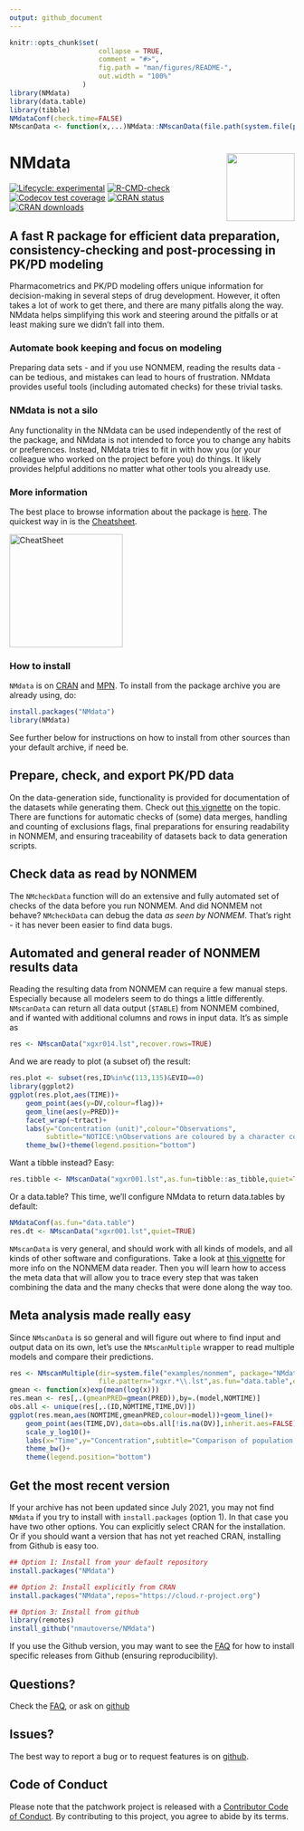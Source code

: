 ```yaml
---
output: github_document
---
```


<!-- README.md is generated from README.Rmd. Please edit that file -->

```r
knitr::opts_chunk$set(
                      collapse = TRUE,
                      comment = "#>",
                      fig.path = "man/figures/README-",
                      out.width = "100%"
                  )
library(NMdata)
library(data.table)
library(tibble)
NMdataConf(check.time=FALSE)
NMscanData <- function(x,...)NMdata::NMscanData(file.path(system.file(paste0("examples/nonmem/",x), package="NMdata")),...)

```

# NMdata<a href='https://nmautoverse.github.io/NMdata/'><img src='man/figures/logo.png' align="right" height="120" /></a>

<!-- badges: start -->
[![Lifecycle: experimental](https://img.shields.io/badge/lifecycle-experimental-orange.svg)](https://lifecycle.r-lib.org/articles/stages.html)
[![R-CMD-check](https://github.com/nmautoverse/NMdata/workflows/R-CMD-check/badge.svg)](https://github.com/nmautoverse/NMdata/actions)
[![Codecov test coverage](https://codecov.io/gh/NMautoverse/NMdata/branch/master/graph/badge.svg)](https://app.codecov.io/gh/nmautoverse/NMdata?branch=master)
[![CRAN status](https://www.r-pkg.org/badges/version/NMdata)](https://CRAN.R-project.org/package=NMdata)
[![CRAN downloads](https://cranlogs.r-pkg.org/badges/NMdata)](https://cran.r-project.org/package=NMdata)
<!-- badges: end -->

##  A fast R package for efficient data preparation, consistency-checking and post-processing in PK/PD modeling
Pharmacometrics and PK/PD modeling offers unique information for
decision-making in several steps of drug development. However, it
often takes a lot of work to get there, and there are many pitfalls
along the way. NMdata helps simplifying this work and steering around
the pitfalls or at least making sure we didn't fall into them.


### Automate book keeping and focus on modeling
Preparing data sets - and if you use NONMEM, reading the results
data - can be tedious, and mistakes can lead to hours of
frustration. NMdata provides useful tools (including automated checks)
for these trivial tasks.

### NMdata is not a silo 
Any functionality in the NMdata can be used independently of the rest
of the package, and NMdata is not intended to force you to change any
habits or preferences. Instead, NMdata tries to fit in with how you
(or your colleague who worked on the project before you) do things. It
likely provides helpful additions no matter what other tools you
already use.

### More information
The best place to browse information about the package is
[here](https://nmautoverse.github.io/NMdata/). The quickest way in is
the
[Cheatsheet](https://htmlpreview.github.io/?https://github.com/nmautoverse/NMdata/blob/master/vignettes/NMdata-cheat.html). 

<!-- ![Cheatsheet](man/figures/cheatsheet_icon_0010.png){width="15%"} -->
<!-- [Cheatsheet](https://htmlpreview.github.io/?https://github.com/nmautoverse/NMdata/blob/master/devel/NMdata-cheat.html) -->
<a href="https://htmlpreview.github.io/?https://github.com/nmautoverse/NMdata/blob/master/vignettes/NMdata-cheat.html"><img src="man/figures/cheatsheet_icon_0010.png" alt="CheatSheet" width="200"/></a>

### How to install
`NMdata` is on [CRAN](https://cran.r-project.org/package=NMdata) and [MPN](https://mpn.metworx.com/docs/packages/NMdata). To install from the package archive you are already using, do:

```r
install.packages("NMdata")
library(NMdata)
```
See further below for instructions on how to install from other sources than your default archive, if need be.

## Prepare, check, and export PK/PD data 
On the data-generation side, functionality is provided for
documentation of the datasets while generating them. Check out [this
vignette](https://nmautoverse.github.io/NMdata/articles/DataPrepare.html)
on the topic. There are functions for automatic checks of (some) data
merges, handling and counting of exclusions flags, final preparations
for ensuring readability in NONMEM, and ensuring traceability of
datasets back to data generation scripts. 

## Check data as read by NONMEM
The `NMcheckData`
function will do an extensive and fully automated set of checks of the
data before you run NONMEM. And did NONMEM not behave? `NMcheckData`
can debug the data _as seen by NONMEM_. That's right - it has never
been easier to find data bugs.

## Automated and general reader of NONMEM results data
Reading the resulting data from NONMEM can require a few
manual steps. Especially because all modelers seem to do things a
little differently. `NMscanData` can return all data output (`$TABLE`) from NONMEM combined, and if wanted with additional columns and rows in
input data. It's as simple as
```r
res <- NMscanData("xgxr014.lst",recover.rows=TRUE)
```
And we are ready to plot (a subset of) the result:
```r
res.plot <- subset(res,ID%in%c(113,135)&EVID==0)
library(ggplot2)
ggplot(res.plot,aes(TIME))+
    geom_point(aes(y=DV,colour=flag))+
    geom_line(aes(y=PRED))+
    facet_wrap(~trtact)+
    labs(y="Concentration (unit)",colour="Observations",
         subtitle="NOTICE:\nObservations are coloured by a character column fetched from input data.\nSamples below LLOQ are rows added from input data.\nPlots are correctly sorted because factor levels of dose are preserved from input data.")+
    theme_bw()+theme(legend.position="bottom")
```

Want a tibble instead? Easy:
```r
res.tibble <- NMscanData("xgxr001.lst",as.fun=tibble::as_tibble,quiet=TRUE)
```
Or a data.table? This time, we'll configure NMdata to return data.tables by default:
```r
NMdataConf(as.fun="data.table")
res.dt <- NMscanData("xgxr001.lst",quiet=TRUE)
```

`NMscanData` is very general, and should work with all kinds of models,
and all kinds of other software and configurations. Take a look at
[this
vignette](https://nmautoverse.github.io/NMdata/articles/NMscanData.html)
for more info on the NONMEM data reader. Then you will learn how to
access the meta data that will allow you to trace every step that was
taken combining the data and the many checks that were done along the
way too.

## Meta analysis made really easy
Since `NMscanData` is so general and will figure out where to find
input and output data on its own, let's use the `NMscanMultiple`
wrapper to read multiple models and compare their predictions.

```r
res <- NMscanMultiple(dir=system.file("examples/nonmem", package="NMdata"),
                      file.pattern="xgxr.*\\.lst",as.fun="data.table",quiet=TRUE)
gmean <- function(x)exp(mean(log(x)))
res.mean <- res[,.(gmeanPRED=gmean(PRED)),by=.(model,NOMTIME)]
obs.all <- unique(res[,.(ID,NOMTIME,TIME,DV)])
ggplot(res.mean,aes(NOMTIME,gmeanPRED,colour=model))+geom_line()+
    geom_point(aes(TIME,DV),data=obs.all[!is.na(DV)],inherit.aes=FALSE)+
    scale_y_log10()+
    labs(x="Time",y="Concentration",subtitle="Comparison of population predictions")+
    theme_bw()+
    theme(legend.position="bottom")
```


## Get the most recent version
If your archive has not been updated since July 2021, you may not find
`NMdata` if you try to install with `install.packages` (option 1). In that case you have two other options. You can
explicitly select CRAN for the installation. Or if you should want a
version that has not yet reached CRAN, installing from Github is easy
too. 

```r
## Option 1: Install from your default repository
install.packages("NMdata")

## Option 2: Install explicitly from CRAN
install.packages("NMdata",repos="https://cloud.r-project.org")

## Option 3: Install from github
library(remotes)
install_github("nmautoverse/NMdata")
```
If you use the Github version, you may want to see the
[FAQ](https://nmautoverse.github.io/NMdata/articles/NMdata-FAQ.html)
for how to install specific releases from Github (ensuring reproducibility).


## Questions?
Check the [FAQ](https://nmautoverse.github.io/NMdata/articles/NMdata-FAQ.html), or ask on [github](https://github.com/nmautoverse/NMdata/)

## Issues?
The best way to report a bug or to request features is on [github](https://github.com/nmautoverse/NMdata/).

## Code of Conduct
Please note that the patchwork project is released with a [Contributor Code of Conduct](https://nmautoverse.github.io/NMdata/CODE_OF_CONDUCT.html). By contributing to this project, you agree to abide by its terms.
